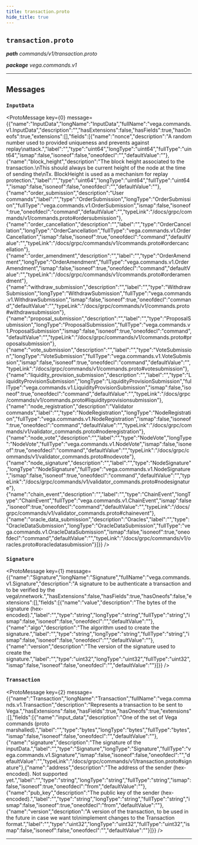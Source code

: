 ```yaml
---
title: transaction.proto
hide_title: true
---
```



## `transaction.proto`
_**path** commands/v1/transaction.proto_

_**package** vega.commands.v1_



---

## Messages


### `InputData`
<ProtoMessage key={0} message={{"name":"InputData","longName":"InputData","fullName":"vega.commands.v1.InputData","description":"","hasExtensions":false,"hasFields":true,"hasOneofs":true,"extensions":[],"fields":[{"name":"nonce","description":"A random number used to provided uniqueness and prevents against replay\nattack.","label":"","type":"uint64","longType":"uint64","fullType":"uint64","ismap":false,"isoneof":false,"oneofdecl":"","defaultValue":""},{"name":"block_height","description":"The block height associated to the transaction.\nThis should always be current height of the node at the time of sending the\nTx. BlockHeight is used as a mechanism for replay protection.","label":"","type":"uint64","longType":"uint64","fullType":"uint64","ismap":false,"isoneof":false,"oneofdecl":"","defaultValue":""},{"name":"order_submission","description":"User commands","label":"","type":"OrderSubmission","longType":"OrderSubmission","fullType":"vega.commands.v1.OrderSubmission","ismap":false,"isoneof":true,"oneofdecl":"command","defaultValue":"","typeLink":"/docs/grpc/commands/v1/commands.proto#ordersubmission"},{"name":"order_cancellation","description":"","label":"","type":"OrderCancellation","longType":"OrderCancellation","fullType":"vega.commands.v1.OrderCancellation","ismap":false,"isoneof":true,"oneofdecl":"command","defaultValue":"","typeLink":"/docs/grpc/commands/v1/commands.proto#ordercancellation"},{"name":"order_amendment","description":"","label":"","type":"OrderAmendment","longType":"OrderAmendment","fullType":"vega.commands.v1.OrderAmendment","ismap":false,"isoneof":true,"oneofdecl":"command","defaultValue":"","typeLink":"/docs/grpc/commands/v1/commands.proto#orderamendment"},{"name":"withdraw_submission","description":"","label":"","type":"WithdrawSubmission","longType":"WithdrawSubmission","fullType":"vega.commands.v1.WithdrawSubmission","ismap":false,"isoneof":true,"oneofdecl":"command","defaultValue":"","typeLink":"/docs/grpc/commands/v1/commands.proto#withdrawsubmission"},{"name":"proposal_submission","description":"","label":"","type":"ProposalSubmission","longType":"ProposalSubmission","fullType":"vega.commands.v1.ProposalSubmission","ismap":false,"isoneof":true,"oneofdecl":"command","defaultValue":"","typeLink":"/docs/grpc/commands/v1/commands.proto#proposalsubmission"},{"name":"vote_submission","description":"","label":"","type":"VoteSubmission","longType":"VoteSubmission","fullType":"vega.commands.v1.VoteSubmission","ismap":false,"isoneof":true,"oneofdecl":"command","defaultValue":"","typeLink":"/docs/grpc/commands/v1/commands.proto#votesubmission"},{"name":"liquidity_provision_submission","description":"","label":"","type":"LiquidityProvisionSubmission","longType":"LiquidityProvisionSubmission","fullType":"vega.commands.v1.LiquidityProvisionSubmission","ismap":false,"isoneof":true,"oneofdecl":"command","defaultValue":"","typeLink":"/docs/grpc/commands/v1/commands.proto#liquidityprovisionsubmission"},{"name":"node_registration","description":"Validator commands","label":"","type":"NodeRegistration","longType":"NodeRegistration","fullType":"vega.commands.v1.NodeRegistration","ismap":false,"isoneof":true,"oneofdecl":"command","defaultValue":"","typeLink":"/docs/grpc/commands/v1/validator_commands.proto#noderegistration"},{"name":"node_vote","description":"","label":"","type":"NodeVote","longType":"NodeVote","fullType":"vega.commands.v1.NodeVote","ismap":false,"isoneof":true,"oneofdecl":"command","defaultValue":"","typeLink":"/docs/grpc/commands/v1/validator_commands.proto#nodevote"},{"name":"node_signature","description":"","label":"","type":"NodeSignature","longType":"NodeSignature","fullType":"vega.commands.v1.NodeSignature","ismap":false,"isoneof":true,"oneofdecl":"command","defaultValue":"","typeLink":"/docs/grpc/commands/v1/validator_commands.proto#nodesignature"},{"name":"chain_event","description":"","label":"","type":"ChainEvent","longType":"ChainEvent","fullType":"vega.commands.v1.ChainEvent","ismap":false,"isoneof":true,"oneofdecl":"command","defaultValue":"","typeLink":"/docs/grpc/commands/v1/validator_commands.proto#chainevent"},{"name":"oracle_data_submission","description":"Oracles","label":"","type":"OracleDataSubmission","longType":"OracleDataSubmission","fullType":"vega.commands.v1.OracleDataSubmission","ismap":false,"isoneof":true,"oneofdecl":"command","defaultValue":"","typeLink":"/docs/grpc/commands/v1/oracles.proto#oracledatasubmission"}]}} />


### `Signature`
<ProtoMessage key={1} message={{"name":"Signature","longName":"Signature","fullName":"vega.commands.v1.Signature","description":"A signature to be authenticate a transaction and to be verified by the vega\nnetwork.","hasExtensions":false,"hasFields":true,"hasOneofs":false,"extensions":[],"fields":[{"name":"value","description":"The bytes of the signature (hex-encoded).","label":"","type":"string","longType":"string","fullType":"string","ismap":false,"isoneof":false,"oneofdecl":"","defaultValue":""},{"name":"algo","description":"The algorithm used to create the signature.","label":"","type":"string","longType":"string","fullType":"string","ismap":false,"isoneof":false,"oneofdecl":"","defaultValue":""},{"name":"version","description":"The version of the signature used to create the signature.","label":"","type":"uint32","longType":"uint32","fullType":"uint32","ismap":false,"isoneof":false,"oneofdecl":"","defaultValue":""}]}} />


### `Transaction`
<ProtoMessage key={2} message={{"name":"Transaction","longName":"Transaction","fullName":"vega.commands.v1.Transaction","description":"Represents a transaction to be sent to Vega.","hasExtensions":false,"hasFields":true,"hasOneofs":true,"extensions":[],"fields":[{"name":"input_data","description":"One of the set of Vega commands (proto marshalled).","label":"","type":"bytes","longType":"bytes","fullType":"bytes","ismap":false,"isoneof":false,"oneofdecl":"","defaultValue":""},{"name":"signature","description":"The signature of the inputData.","label":"","type":"Signature","longType":"Signature","fullType":"vega.commands.v1.Signature","ismap":false,"isoneof":false,"oneofdecl":"","defaultValue":"","typeLink":"/docs/grpc/commands/v1/transaction.proto#signature"},{"name":"address","description":"The address of the sender (hex-encoded). Not supported yet.","label":"","type":"string","longType":"string","fullType":"string","ismap":false,"isoneof":true,"oneofdecl":"from","defaultValue":""},{"name":"pub_key","description":"The public key of the sender (hex-encoded).","label":"","type":"string","longType":"string","fullType":"string","ismap":false,"isoneof":true,"oneofdecl":"from","defaultValue":""},{"name":"version","description":"A version of the transaction, to be used in the future in case we want to\nimplement changes to the Transaction format.","label":"","type":"uint32","longType":"uint32","fullType":"uint32","ismap":false,"isoneof":false,"oneofdecl":"","defaultValue":""}]}} />

---


  